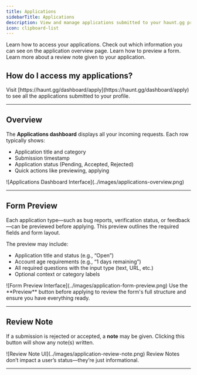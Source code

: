 ```yaml
---
title: Applications  
sidebarTitle: Applications  
description: View and manage applications submitted to your haunt.gg profile  
icon: clipboard-list
---
```


<div className="mobile-only">
<Card title="Access Applications" icon="circle-1" href="../guides/applications#how-do-i-access-my-applications%3F" horizontal>
Learn how to access your applications.
</Card>

<Card title="Overview" icon="circle-2" href="../guides/applications#overview" horizontal>
Check out which information you can see on the application overview page.
</Card>

<Card title="Form Preview" icon="circle-3" href="../guides/applications#form-preview" horizontal>
Learn how to preview a form.
</Card>

<Card title="Review Note" icon="circle-4" href="../guides/applications#review-note" horizontal>
Learn more about a review note given to your application.
</Card>
</div>

## How do I access my applications?

<Steps>
  <Step title="Go to Applications">
    Visit [https://haunt.gg/dashboard/apply](https://haunt.gg/dashboard/apply) to see all the applications submitted to your profile.
  </Step>
</Steps>

---

## Overview

The **Applications dashboard** displays all your incoming requests. Each row typically shows:

- Application title and category  
- Submission timestamp  
- Application status (Pending, Accepted, Rejected)  
- Quick actions like previewing, applying

<Frame>
  ![Applications Dashboard Interface](../images/applications-overview.png)
</Frame>

---

## Form Preview

Each application type—such as bug reports, verification status, or feedback—can be previewed before applying. This preview outlines the required fields and form layout.

The preview may include:

- Application title and status (e.g., “Open”)  
- Account age requirements (e.g., “1 days remaining”)  
- All required questions with the input type (text, URL, etc.)  
- Optional context or category labels  

<Frame>
  ![Form Preview Interface](../images/application-form-preview.png)
</Frame>

<Note>
Use the **Preview** button before applying to review the form's full structure and ensure you have everything ready.
</Note>

---

## Review Note

If a submission is rejected or accepted, a **note** may be given. Clicking this button will show any note(s) written.

<Frame>
  ![Review Note UI](../images/application-review-note.png)
</Frame>

<Note>
Review Notes don’t impact a user’s status—they’re just informational.
</Note>

---



